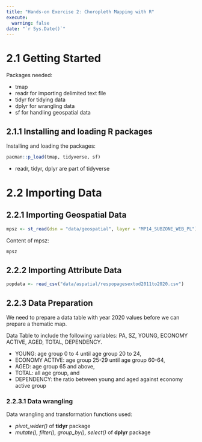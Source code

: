 ```yaml
---
title: "Hands-on Exercise 2: Choropleth Mapping with R"
execute: 
  warning: false
date: "`r Sys.Date()`"
---
```


# 2.1 Getting Started

Packages needed:

-   tmap
-   readr for importing delimited text file
-   tidyr for tidying data
-   dplyr for wrangling data
-   sf for handling geospatial data

## 2.1.1 Installing and loading R packages

Installing and loading the packages:

```r
pacman::p_load(tmap, tidyverse, sf)
```

-   readr, tidyr, dplyr are part of tidyverse

# 2.2 Importing Data

## 2.2.1 Importing Geospatial Data

```r
mpsz <- st_read(dsn = "data/geospatial", layer = "MP14_SUBZONE_WEB_PL")
```

Content of mpsz:

```r
mpsz
```

## 2.2.2 Importing Attribute Data

```r
popdata <- read_csv("data/aspatial/respopagesextod2011to2020.csv")
```

## 2.2.3 Data Preparation

We need to prepare a data table with year 2020 values before we can prepare a thematic map.

Data Table to include the following variables: PA, SZ, YOUNG, ECONOMY ACTIVE, AGED, TOTAL, DEPENDENCY.

-   YOUNG: age group 0 to 4 until age group 20 to 24,
-   ECONOMY ACTIVE: age group 25-29 until age group 60-64,
-   AGED: age group 65 and above,
-   TOTAL: all age group, and
-   DEPENDENCY: the ratio between young and aged against economy active group

### 2.2.3.1 Data wrangling

Data wrangling and transformation functions used:

-   *pivot_wider()* of **tidyr** package
-   *mutate(), filter(), group_by(), select()* of **dplyr** package
